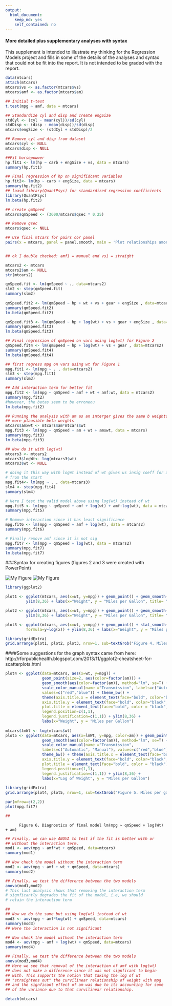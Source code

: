 ```yaml
---
output:
  html_document:
    keep_md: yes
    self_contained: no
---
```


#### More detailed plus supplementary analyses with syntax

This supplement is intended to illustrate my thinking for the Regression Models project and fills in some of the details of the analyses and syntax that could not be fit into the report. It is not intended to be graded with the report.

```r
data(mtcars)
attach(mtcars)
mtcars$vs <- as.factor(mtcars$vs)
mtcars$amf <- as.factor(mtcars$am)

## Initial t-test
t.test(mpg ~ amf, data = mtcars)

## Standardize cyl and disp and create engSize
stdCyl <- (cyl - mean(cyl))/sd(cyl)
stdDisp <- (disp - mean(disp))/sd(disp)
mtcars$engSize <- (stdCyl + stdDisp)/2

## Remove cyl and disp from dataset
mtcars$cyl <- NULL
mtcars$disp <- NULL
```

```r
##Fit horsepowwer
hp.fit1 <- lm(hp ~ carb + engSize + vs, data = mtcars)
summary(hp.fit1)

## Final regression of hp on signifidcant variables 
hp.fit2<- lm(hp ~ carb + engSize, data = mtcars)
summary(hp.fit2)
## loasd library(QuantPsyc) for standardized regression coefficients
library(QuantPsyc)
lm.beta(hp.fit2)

## create qmSpeed
mtcars$qmSpeed <- (3600/mtcars$qsec * 0.25)

## Remove qsec
mtcars$qsec <- NULL

## Use final mtcars for pairs cor panel
pairs(x = mtcars, panel = panel.smooth, main = 'Plot relationships among variables')


## ok I double checked: amf1 = manual and vs1 = straight

mtcars2 <- mtcars
mtcars2$am <- NULL
str(mtcars2)

qmSpeed.fit <- lm(qmSpeed ~ ., data=mtcars2)
slm2 <- step(qmSpeed.fit)
summary(slm2)
    
qmSpeed.fit2 <- lm(qmSpeed ~ hp + wt + vs + gear + engSize , data=mtcars2)
summary(qmSpeed.fit2)
lm.beta(qmSpeed.fit2)

qmSpeed.fit3 <- lm(qmSpeed ~ hp + log(wt) + vs + gear + engSize , data=mtcars2)
summary(qmSpeed.fit3)
lm.beta(qmSpeed.fit3)

## Final regression of qmSpeed on vars using log(wt) for Figure 2
qmSpeed.fit4 <- lm(qmSpeed ~ hp + log(wt) + vs + gear , data=mtcars2)
summary(qmSpeed.fit4)
lm.beta(qmSpeed.fit4)

## first regress mpg on vars using wt for Figure 1
mpg.fit1 <- lm(mpg ~ . , data=mtcars2)
slm3 <- step(mpg.fit1)
summary(slm3)

## Add interaction term for better fit 
mpg.fit2 <- lm(mpg ~ qmSpeed + amf + wt + amf:wt, data = mtcars2)
summary(mpg.fit2)
#however, the betas seem to be erroneou
lm.beta(mpg.fit2)

## Running the analysis with am as an interger gives the same b weights but much
## more plausible beta weights
mtcars$amxwt <- mtcars$am*mtcars$wt
mpg.fit3 <- lm(mpg ~ qmSpeed + am + wt + amxwt, data = mtcars)
summary(mpg.fit3)
lm.beta(mpg.fit3)

## Now do it with log(wt)
mtcars3 <- mtcars2
mtcars3$logWt<- log(mtcars3$wt)
mtcars3$wt <- NULL

# doing it this way with logWt instead of wt gives us insig coeff for am  
# from the start
mpg.fit4<- lm(mpg ~ . , data=mtcars3)
slm4 <- step(mpg.fit4)
summary(slm4)

# Here I test the valid model above using log(wt) instead of wt
mpg.fit5 <- lm(mpg ~ qmSpeed + amf + log(wt) + amf:log(wt), data = mtcars2)
summary(mpg.fit5)

# Remove interaction since it has least significance
mpg.fit6 <- lm(mpg ~ qmSpeed + amf + log(wt), data = mtcars2)
summary(mpg.fit6)

# Finally remove amf since it is not sig
mpg.fit7 <- lm(mpg ~ qmSpeed + log(wt), data = mtcars2)
summary(mpg.fit7)
lm.beta(mpg.fit7)


```
###Syntax for creating figures (figures 2 and 3 were created with PowerPoint)

![My Figure](figure2.png)
![My Figure](figure3.png)

```r
library(ggplot2)

plot1 <- ggplot(mtcars, aes(x=wt, y=mpg)) + geom_point() + geom_smooth(method=lm) +
         ylim(8,36) + labs(x="Weight", y = "Miles per Gallon", title= "a. Linear Regression Line")

plot2 <- ggplot(mtcars, aes(x=wt, y=mpg)) + geom_point() + geom_smooth(method=loess) +
         ylim(8,36) + labs(x="Weight", y = "Miles per Gallon", title= "b. Loess Regression Line")

plot3 <- ggplot(mtcars, aes(x=wt, y=mpg)) + geom_point() + stat_smooth(method="lm",
         formula=y~log(x)) + ylim(8,36) + labs(x="Weight", y = "Miles per Gallon", title= "c. Log Regression Line")

library(gridExtra)
grid.arrange(plot1, plot2, plot3, nrow=1, sub=textGrob("Figure 4. Miles per gallon by weight with regression lines (with 95% CI)", gp=gpar(font=2)))
```

####Some suggestions for the graph syntax came from here: http://rforpublichealth.blogspot.com/2013/11/ggplot2-cheatsheet-for-scatterplots.html
```r
plot4 <- ggplot(data=mtcars, aes(x=wt, y=mpg)) +
                geom_point(size=2, aes(color=factor(am))) +
                geom_smooth(aes(color=factor(am)), method="lm", se=T) +
                scale_color_manual(name ="Transmission", labels=c("Automatic", "Manual"),
                values=c("red","blue")) + theme_bw() +  
                theme(axis.title.x = element_text(face="bold", color="black", size=12),
                axis.title.y = element_text(face="bold", color="black", size=12),
                plot.title = element_text(face="bold", color = "black", size=12),
                legend.position=c(1,1),
                legend.justification=c(1,1)) + ylim(8,36) +
                labs(x="Weight", y = "Miles per Gallon")
                
mtcars$lmWt <- log(mtcars$wt)
plot5 <- ggplot(data=mtcars, aes(x=lmWt, y=mpg, color=am)) + geom_point(size=2, aes(color=factor(am,))) +
                geom_smooth(aes(color=factor(am)), method="lm", se=T) +
                scale_color_manual(name ="Transmission", 
                labels=c("Automatic", "Manual"), values=c("red","blue")) +
                theme_bw() + theme(axis.title.x = element_text(face="bold", color="black", size=12),
                axis.title.y = element_text(face="bold", color="black", size=12),
                plot.title = element_text(face="bold", color = "black", size=12),
                legend.position=c(1,1),
                legend.justification=c(1,1)) + ylim(8,36) +
                labs(x="Log of Weight", y = "Miles per Gallon")
                
library(gridExtra)
grid.arrange(plot4, plot5, nrow=1, sub=textGrob("Figure 5. Miles per gallon by weight with separate regression lines for type of transmission (with 95% CI)", gp=gpar(font=2)))
```


```r
par(mfrow=c(2,2))    
plot(mpg.fit7)
```

```r
##
```
          Figure 6. Diagnostics of final model lm(mpg ~ qmSpeed + log(Wt) + am)

```r
## Finally, we can use ANOVA to test if the fit is better with or 
## without the interaction term.
mod1 <- aov(mpg ~ amf*wt + qmSpeed, data=mtcars)
summary(mod1)

## Now check the model without the interaction term
mod2 <- aov(mpg ~ amf + wt + qmSpeed, data=mtcars)
summary(mod2)

## Finally, we test the difference between the two models
anova(mod1,mod2)
# This last analysis shows that removing the interaction term 
# signficantly degrades the fit of the model, i.e, we should
# retain the interaction term

##
## Now we do the same but using log(wt) instead of wt
mod3 <- aov(mpg ~ amf*log(wt) + qmSpeed, data=mtcars)
summary(mod3)
## Here the interaction is not significant

## Now check the model without the interaction term
mod4 <- aov(mpg ~ amf + log(wt) + qmSpeed, data=mtcars)
summary(mod4)

## Finally, we test the difference between the two models
anova(mod3,mod4)
## Here we see that removal of the interaction of amf with log(wt)
## does not make a difference since it was not signficant to begin 
## with. This supports the notion that taking the log of wt 
## "straightens out" the curvilinear relationship of weight with mpg
## and the signficant effect of am was due to its accounting for some
## of the variance due to that curvilinear relationship.

detach(mtcars)
```          
